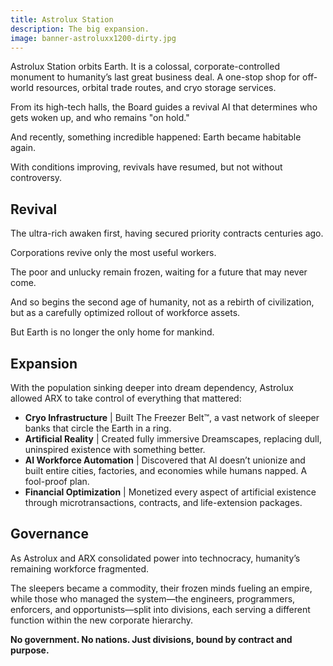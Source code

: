 ```yaml
---
title: Astrolux Station
description: The big expansion.
image: banner-astroluxx1200-dirty.jpg
---
```


Astrolux Station orbits Earth. It is a colossal, corporate-controlled monument to humanity’s last great business deal. A one-stop shop for off-world resources, orbital trade routes, and cryo storage services.

From its high-tech halls, the Board guides a revival AI that determines who gets woken up, and who remains "on hold."

And recently, something incredible happened: Earth became habitable again.

With conditions improving, revivals have resumed, but not without controversy.

## Revival

The ultra-rich awaken first, having secured priority contracts centuries ago.

Corporations revive only the most useful workers.

The poor and unlucky remain frozen, waiting for a future that may never come.

And so begins the second age of humanity, not as a rebirth of civilization, but as a carefully optimized rollout of workforce assets.

But Earth is no longer the only home for mankind.

## Expansion

With the population sinking deeper into dream dependency, Astrolux allowed ARX to take control of everything that mattered:

* **Cryo Infrastructure** | Built The Freezer Belt™, a vast network of sleeper banks that circle the Earth in a ring.
* **Artificial Reality** | Created fully immersive Dreamscapes, replacing dull, uninspired existence with something better.
* **AI Workforce Automation** | Discovered that AI doesn’t unionize and built entire cities, factories, and economies while humans napped. A fool-proof plan.
* **Financial Optimization** | Monetized every aspect of artificial existence through microtransactions, contracts, and life-extension packages.

## Governance

As Astrolux and ARX consolidated power into technocracy, humanity’s remaining workforce fragmented. 

The sleepers became a commodity, their frozen minds fueling an empire, while those who managed the system—the engineers, programmers, enforcers, 
and opportunists—split into divisions, each serving a different function within the new corporate hierarchy.

**No government. No nations. Just divisions, bound by contract and purpose.**
